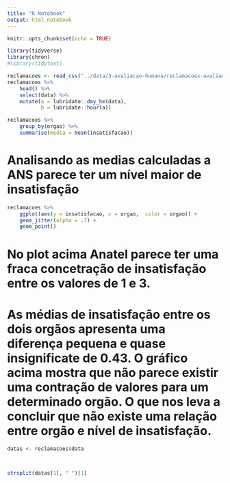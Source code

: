 ```yaml
---
title: "R Notebook"
output: html_notebook
---
```


```r
knitr::opts_chunk$set(echo = TRUE)

library(tidyverse)
library(chron)
#library(tidytext)
```


```r
reclamacoes <- read_csv("../data/3-avaliacao-humana/reclamacoes-avaliadas-20190515.csv")
reclamacoes %>% 
    head() %>% 
    select(data) %>% 
    mutate(a = lubridate::dmy_hm(data), 
           b = lubridate::hour(a))
```

```r
reclamacoes %>% 
    group_by(orgao) %>% 
    summarise(media = mean(insatisfacao))

```

# Analisando as medias calculadas a ANS parece ter um nível maior de insatisfação

```r
reclamacoes %>% 
    ggplot(aes(y = insatisfacao, x = orgao,  color = orgao)) +
    geom_jitter(alpha = .7) +
    geom_point() 

```

# No plot acima Anatel parece ter uma fraca concetração de insatisfação entre os valores de 1 e 3. 
# As médias de insatisfação entre os dois orgãos apresenta uma diferença pequena e quase insignificate de 0.43. O gráfico acima mostra que não parece existir uma contração de valores para um determinado orgão. O que nos leva a concluir que não existe uma relação entre orgão e nível de insatisfação.   


```r
datas <- reclamacoes$data



strsplit(datas[1], " ")[1] 



```

